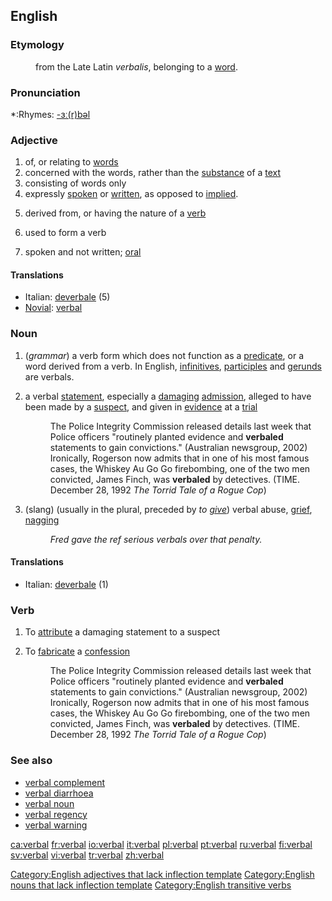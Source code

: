 ==English==
===Etymology===
:from the Late Latin ''verbalis'', belonging to a [[word]].

===Pronunciation===
*:Rhymes: [[Rhymes:English:-ɜː(r)bəl|-ɜː(r)bəl]]

===Adjective===
{{en-adj|-}}

# of, or relating to [[word]]s
# concerned with the words, rather than the [[substance]] of a [[text]]
# consisting of words only
# expressly [[spoken]] or [[written]], as opposed to [[implied]].
# {{italbrac|grammar}} derived from, or having the nature of a [[verb]]
# {{italbrac|grammar}} used to form a verb
# spoken and not written; [[oral]]

====Translations====
{{top}}
*Italian: [[deverbale]] (5)
*[[Novial]]: [[verbal]]
{{mid}}
{{bottom}}

===Noun===
{{en-noun}}
#(''grammar'') a verb form which does not function as a [[predicate]], or a word derived from a verb. In English, [[infinitive]]s, [[participle]]s and [[gerund]]s are verbals.
#{{rfv-sense}} a verbal [[statement]], especially a [[damaging]] [[admission]], alleged to have been made by a [[suspect]], and given in [[evidence]] at a [[trial]]
#:The Police Integrity Commission released details last week that Police officers "routinely planted evidence and '''verbaled''' statements to gain convictions." (Australian newsgroup, 2002)
#:Ironically, Rogerson now admits that in one of his most famous cases, the Whiskey Au Go Go firebombing, one of the two men convicted, James Finch, was '''verbaled''' by detectives. (TIME. December 28, 1992 ''The Torrid Tale of a Rogue Cop'')
#{{rfv-sense}} (slang) (usually in the plural, preceded by ''to [[give]]'') verbal abuse, [[grief]], [[nag]]ging
#:''Fred gave the ref serious verbals over that penalty.''

====Translations====
*Italian: [[deverbale]] {{m}} (1)

===Verb===
{{en-verb}}
#{{rfv-sense}} {{transitive}} To [[attribute]] a damaging statement to a suspect
#{{rfv-sense}} {{transitive}} To [[fabricate]] a [[confession]]
#:The Police Integrity Commission released details last week that Police officers "routinely planted evidence and '''verbaled''' statements to gain convictions." (Australian newsgroup, 2002)
#:Ironically, Rogerson now admits that in one of his most famous cases, the Whiskey Au Go Go firebombing, one of the two men convicted, James Finch, was '''verbaled''' by detectives. (TIME. December 28, 1992 ''The Torrid Tale of a Rogue Cop'')

===See also===
*[[verbal complement]]
*[[verbal diarrhoea]]
*[[verbal noun]]
*[[verbal regency]]
*[[verbal warning]]

[[Category:English adjectives that lack inflection template]]
[[Category:English nouns that lack inflection template]]
[[Category:English transitive verbs]]

[[ca:verbal]]
[[fr:verbal]]
[[io:verbal]]
[[it:verbal]]
[[pl:verbal]]
[[pt:verbal]]
[[ru:verbal]]
[[fi:verbal]]
[[sv:verbal]]
[[vi:verbal]]
[[tr:verbal]]
[[zh:verbal]]
